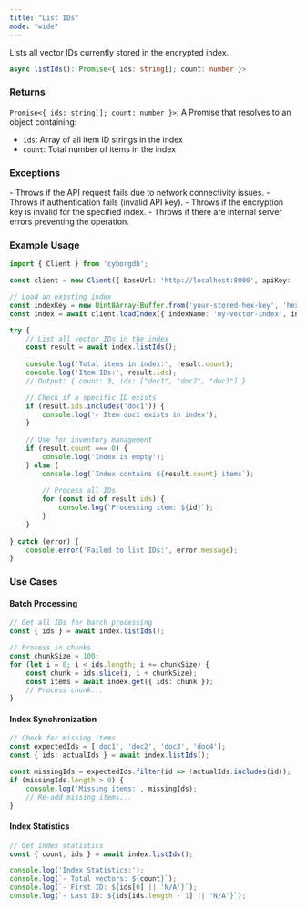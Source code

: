 ```yaml
---
title: "List IDs"
mode: "wide"
---
```


Lists all vector IDs currently stored in the encrypted index.

```typescript
async listIds(): Promise<{ ids: string[]; count: number }>
```

### Returns

`Promise<{ ids: string[]; count: number }>`: A Promise that resolves to an object containing:
- `ids`: Array of all item ID strings in the index
- `count`: Total number of items in the index

### Exceptions

<AccordionGroup>
    <Accordion title="Error">
        - Throws if the API request fails due to network connectivity issues.
        - Throws if authentication fails (invalid API key).
        - Throws if the encryption key is invalid for the specified index.
        - Throws if there are internal server errors preventing the operation.
    </Accordion>
</AccordionGroup>

### Example Usage

```typescript
import { Client } from 'cyborgdb';

const client = new Client({ baseUrl: 'http://localhost:8000', apiKey: 'your-api-key' });

// Load an existing index
const indexKey = new Uint8Array(Buffer.from('your-stored-hex-key', 'hex'));
const index = await client.loadIndex({ indexName: 'my-vector-index', indexKey });

try {
    // List all vector IDs in the index
    const result = await index.listIds();
    
    console.log('Total items in index:', result.count);
    console.log('Item IDs:', result.ids);
    // Output: { count: 3, ids: ["doc1", "doc2", "doc3"] }

    // Check if a specific ID exists
    if (result.ids.includes('doc1')) {
        console.log('✓ Item doc1 exists in index');
    }
    
    // Use for inventory management
    if (result.count === 0) {
        console.log('Index is empty');
    } else {
        console.log(`Index contains ${result.count} items`);
        
        // Process all IDs
        for (const id of result.ids) {
            console.log(`Processing item: ${id}`);
        }
    }
    
} catch (error) {
    console.error('Failed to list IDs:', error.message);
}
```

### Use Cases

#### Batch Processing

```typescript
// Get all IDs for batch processing
const { ids } = await index.listIds();

// Process in chunks
const chunkSize = 100;
for (let i = 0; i < ids.length; i += chunkSize) {
    const chunk = ids.slice(i, i + chunkSize);
    const items = await index.get({ ids: chunk });
    // Process chunk...
}
```

#### Index Synchronization

```typescript
// Check for missing items
const expectedIds = ['doc1', 'doc2', 'doc3', 'doc4'];
const { ids: actualIds } = await index.listIds();

const missingIds = expectedIds.filter(id => !actualIds.includes(id));
if (missingIds.length > 0) {
    console.log('Missing items:', missingIds);
    // Re-add missing items...
}
```

#### Index Statistics

```typescript
// Get index statistics
const { count, ids } = await index.listIds();

console.log('Index Statistics:');
console.log(`- Total vectors: ${count}`);
console.log(`- First ID: ${ids[0] || 'N/A'}`);
console.log(`- Last ID: ${ids[ids.length - 1] || 'N/A'}`);
```